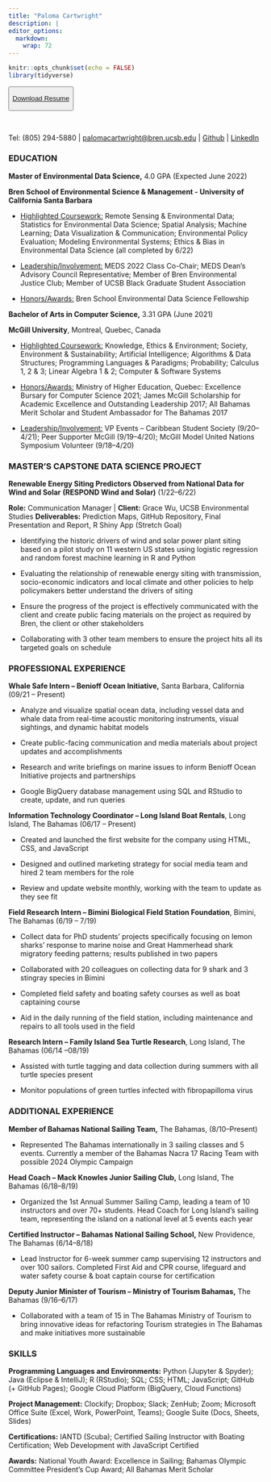 ```yaml
---
title: "Paloma Cartwright"
description: |
editor_options: 
  markdown: 
    wrap: 72
---
```


```r
knitr::opts_chunk$set(echo = FALSE)
library(tidyverse)
```

<button class="resume-button">

[Download Resume](Cartwright_Paloma_CV.pdf)

</button>

<br>

Tel: (805) 294-5880 \|
[palomacartwright\@bren.ucsb.edu](mailto:palomacartwright@bren.ucsb.edu){.email}
\| [Github](https://github.com/palomacartwright) \|
[LinkedIn](https://www.linkedin.com/in/paloma-cartwright-257b85171/)

### **EDUCATION**

<p class="body">

**Master of Environmental Data Science,** 4.0 GPA (Expected June 2022)

**Bren School of Environmental Science & Management - University of
California Santa Barbara**

-   [Highlighted Coursework:]{.ul} Remote Sensing & Environmental Data; Statistics for Environmental Data Science; Spatial Analysis; Machine Learning; Data Visualization & Communication; Environmental Policy Evaluation; Modeling Environmental Systems; Ethics & Bias in Environmental Data Science (all completed by 6/22)

-   [Leadership/Involvement:]{.ul} MEDS 2022 Class Co-Chair; MEDS Dean's Advisory Council Representative; Member of Bren Environmental Justice Club; Member of UCSB Black Graduate Student Association

-   [Honors/Awards:]{.ul} Bren School Environmental Data Science Fellowship

**Bachelor of Arts in Computer Science,** 3.31 GPA (June 2021)

**McGill University**, Montreal, Quebec, Canada

-   [Highlighted Coursework:]{.ul} Knowledge, Ethics & Environment; Society, Environment & Sustainability; Artificial Intelligence; Algorithms & Data Structures; Programming Languages & Paradigms; Probability; Calculus 1, 2 & 3; Linear Algebra 1 & 2; Computer & Software Systems

-   [Honors/Awards:]{.ul} Ministry of Higher Education, Quebec: Excellence Bursary for Computer Science 2021; James McGill Scholarship for Academic Excellence and Outstanding Leadership 2017; All Bahamas Merit Scholar and Student Ambassador for The Bahamas 2017

-   [Leadership/Involvement:]{.ul} VP Events -- Caribbean Student Society (9/20--4/21); Peer Supporter McGill (9/19--4/20); McGill Model United Nations Symposium Volunteer (9/18--4/20)

</p>

### **MASTER'S CAPSTONE DATA SCIENCE PROJECT**

<p class="body">

**Renewable Energy Siting Predictors Observed from National Data for Wind and Solar** **(RESPOND Wind and Solar)** (1/22--6/22) 

**Role:** Communication Manager \| **Client:** Grace Wu, UCSB Environmental Studies
**Deliverables:** Prediction Maps, GitHub Repository, Final Presentation and Report, R Shiny App (Stretch Goal)

-   Identifying the historic drivers of wind and solar power plant siting based on a pilot study on 11 western US states using logistic regression and random forest machine learning in R and Python

-   Evaluating the relationship of renewable energy siting with transmission, socio-economic indicators and local climate and other policies to help policymakers better understand the drivers of siting

-   Ensure the progress of the project is effectively communicated with the client and create public facing materials on the project as required by Bren, the client or other stakeholders

-   Collaborating with 3 other team members to ensure the project hits all its targeted goals on schedule

</p>

### **PROFESSIONAL EXPERIENCE**

<p class="body">

**Whale Safe Intern -- Benioff Ocean Initiative,** Santa Barbara,
California (09/21 -- Present)

-   Analyze and visualize spatial ocean data, including vessel data and whale data from real-time acoustic monitoring instruments, visual sightings, and dynamic habitat models

-   Create public-facing communication and media materials about project updates and accomplishments

-   Research and write briefings on marine issues to inform Benioff Ocean Initiative projects and partnerships

-   Google BigQuery database management using SQL and RStudio to create, update, and run queries

**Information Technology Coordinator -- Long Island Boat Rentals**, Long
Island, The Bahamas (06/17 -- Present)

-   Created and launched the first website for the company using HTML, CSS, and JavaScript 

-   Designed and outlined marketing strategy for social media team and hired 2 team members for the role

-   Review and update website monthly, working with the team to update as they see fit


**Field Research Intern -- Bimini Biological Field Station Foundation**,
Bimini, The Bahamas (6/19 -- 7/19)

-   Collect data for PhD students’ projects specifically focusing on lemon sharks’ response to marine noise and Great Hammerhead shark migratory feeding patterns; results published in two papers

-   Collaborated with 20 colleagues on collecting data for 9 shark and 3 stingray species in Bimini

-   Completed field safety and boating safety courses as well as boat captaining course

-   Aid in the daily running of the field station, including maintenance and repairs to all tools used in the field


**Research Intern -- Family Island Sea Turtle Research**, Long Island, The Bahamas (06/14 --08/19)

-   Assisted with turtle tagging and data collection during summers with all turtle species present

-   Monitor populations of green turtles infected with fibropapilloma virus

</p>

### ADDITIONAL EXPERIENCE

<p class="body">

**Member of Bahamas National Sailing Team,** The Bahamas, (8/10–Present)

-   Represented The Bahamas internationally in 3 sailing classes and 5 events. Currently a member of the Bahamas Nacra 17 Racing Team with possible 2024 Olympic Campaign

**Head Coach – Mack Knowles Junior Sailing Club,** Long Island, The Bahamas (6/18–8/19)  

-   Organized the 1st Annual Summer Sailing Camp, leading a team of 10 instructors and over 70+ students. Head Coach for Long Island’s sailing team, representing the island on a national level at 5 events each year

**Certified Instructor – Bahamas National Sailing School,** New Providence, The Bahamas (6/14–8/18)

-   Lead Instructor for 6-week summer camp supervising 12 instructors and over 100 sailors. Completed First Aid and CPR course, lifeguard and water safety course & boat captain course for certification

**Deputy Junior Minister of Tourism – Ministry of Tourism Bahamas,** The Bahamas (9/16–6/17)

-   Collaborated with a team of 15 in The Bahamas Ministry of Tourism to bring innovative ideas for refactoring Tourism strategies in The Bahamas and make initiatives more sustainable

</p>

### **SKILLS**

<p class="body">

**Programming Languages and Environments:** Python (Jupyter & Spyder); Java (Eclipse & IntelliJ); R (RStudio); SQL; CSS; HTML; JavaScript; GitHub (+ GitHub Pages); Google Cloud Platform (BigQuery, Cloud Functions) 

**Project Management:** Clockify; Dropbox; Slack; ZenHub; Zoom; Microsoft Office Suite (Excel, Work, PowerPoint, Teams); Google Suite (Docs, Sheets, Slides) 

**Certifications:** IANTD (Scuba); Certified Sailing Instructor with Boating Certification; Web Development with JavaScript Certified 

**Awards:** National Youth Award: Excellence in Sailing; Bahamas Olympic Committee President’s Cup Award; All Bahamas Merit Scholar 


</p>
